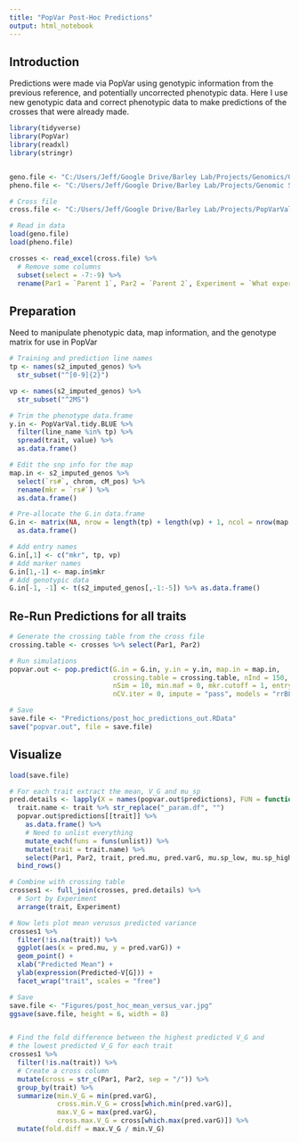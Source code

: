 ```yaml
---
title: "PopVar Post-Hoc Predictions"
output: html_notebook
---
```


## Introduction

Predictions were made via PopVar using genotypic information from the previous
reference, and potentially uncorrected phenotypic data. Here I use new genotypic
data and correct phenotypic data to make predictions of the crosses that 
were already made.

```r

library(tidyverse)
library(PopVar)
library(readxl)
library(stringr)


geno.file <- "C:/Users/Jeff/Google Drive/Barley Lab/Projects/Genomics/Genotypic_Data/GBS_Genotype_Data//S2_genos_hmp.RData"
pheno.file <- "C:/Users/Jeff/Google Drive/Barley Lab/Projects/Genomic Selection/Phenotypic Data/Final/Master Phenotypes/PopVarVal_BLUE.RData"

# Cross file
cross.file <- "C:/Users/Jeff/Google Drive/Barley Lab/Projects/PopVarVal/Crosses/S2_F15_crosses_Jeff.xlsx"

# Read in data
load(geno.file)
load(pheno.file)

crosses <- read_excel(cross.file) %>%
  # Remove some columns 
  subset(select = -7:-9) %>%
  rename(Par1 = `Parent 1`, Par2 = `Parent 2`, Experiment = `What experiment?`, Success = `Was the cross successful?`)

```


## Preparation

Need to manipulate phenotypic data, map information, and the genotype matrix
for use in PopVar

```r

# Training and prediction line names
tp <- names(s2_imputed_genos) %>%
  str_subset("^[0-9]{2}")

vp <- names(s2_imputed_genos) %>%
  str_subset("^2MS")

# Trim the phenotype data.frame
y.in <- PopVarVal.tidy.BLUE %>%
  filter(line_name %in% tp) %>%
  spread(trait, value) %>%
  as.data.frame()

# Edit the snp info for the map
map.in <- s2_imputed_genos %>%
  select(`rs#`, chrom, cM_pos) %>%
  rename(mkr = `rs#`) %>%
  as.data.frame()

# Pre-allocate the G.in data.frame
G.in <- matrix(NA, nrow = length(tp) + length(vp) + 1, ncol = nrow(map.in) + 1) %>%
  as.data.frame()

# Add entry names
G.in[,1] <- c("mkr", tp, vp)
# Add marker names
G.in[1,-1] <- map.in$mkr
# Add genotypic data
G.in[-1, -1] <- t(s2_imputed_genos[,-1:-5]) %>% as.data.frame()


```



## Re-Run Predictions for all traits

```r

# Generate the crossing table from the cross file
crossing.table <- crosses %>% select(Par1, Par2)

# Run simulations
popvar.out <- pop.predict(G.in = G.in, y.in = y.in, map.in = map.in, 
                          crossing.table = crossing.table, nInd = 150,
                          nSim = 10, min.maf = 0, mkr.cutoff = 1, entry.cutoff = 1,
                          nCV.iter = 0, impute = "pass", models = "rrBLUP")

# Save
save.file <- "Predictions/post_hoc_predictions_out.RData"
save("popvar.out", file = save.file)

```


## Visualize

```r

load(save.file)

# For each trait extract the mean, V_G and mu_sp
pred.details <- lapply(X = names(popvar.out$predictions), FUN = function(trait) {
  trait.name <- trait %>% str_replace("_param.df", "")
  popvar.out$predictions[[trait]] %>% 
    as.data.frame() %>% 
    # Need to unlist everything
    mutate_each(funs = funs(unlist)) %>%
    mutate(trait = trait.name) %>%
    select(Par1, Par2, trait, pred.mu, pred.varG, mu.sp_low, mu.sp_high) }) %>%
  bind_rows()

# Combine with crossing table
crosses1 <- full_join(crosses, pred.details) %>%
  # Sort by Experiment
  arrange(trait, Experiment)

# Now lets plot mean verusus predicted variance
crosses1 %>%
  filter(!is.na(trait)) %>%
  ggplot(aes(x = pred.mu, y = pred.varG)) +
  geom_point() +
  xlab("Predicted Mean") +
  ylab(expression(Predicted~V[G])) +
  facet_wrap("trait", scales = "free")

# Save
save.file <- "Figures/post_hoc_mean_versus_var.jpg"
ggsave(save.file, height = 6, width = 8)


# Find the fold difference between the highest predicted V_G and 
# the lowest predicted V_G for each trait
crosses1 %>%
  filter(!is.na(trait)) %>%
  # Create a cross column
  mutate(cross = str_c(Par1, Par2, sep = "/")) %>%
  group_by(trait) %>% 
  summarize(min.V_G = min(pred.varG),
            cross.min.V_G = cross[which.min(pred.varG)],
            max.V_G = max(pred.varG),
            cross.max.V_G = cross[which.max(pred.varG)]) %>% 
  mutate(fold.diff = max.V_G / min.V_G)


```



